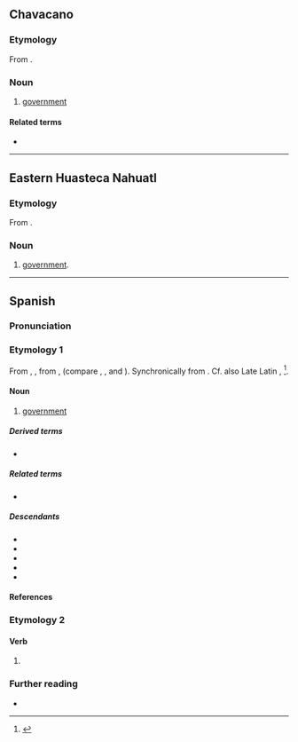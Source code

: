 ==Chavacano==

===Etymology===
From {{inh|cbk|es|gobierno}}.

===Noun===
{{head|cbk|noun}}

# [[government]]

====Related terms====
* {{l|cbk|gobernador}}

----
==Eastern Huasteca Nahuatl==

===Etymology===
From {{bor|nhe|es|gobierno}}.

===Noun===
{{head|nhe|noun}}

# [[government]].

----

==Spanish==

===Pronunciation===
{{es-pr}}

===Etymology 1===
From {{inh|es|osp|gouierno}}, {{m|osp|gouernio}}, from {{m|osp|gouernar}}, {{m|osp|gobernar||to govern}} (compare {{cog|ca|govern}}, {{cog|gl|goberno}}, {{cog|it|governo}} and {{cog|pt|governo}}). Synchronically from {{m|es|gobernar||to govern}}. Cf. also Late Latin {{m|la|gubernus}}, {{m|la|gubernius}}<ref>{{R:es:DCECH}}</ref>.

====Noun====
{{es-noun|m}}

# [[government]]
#: {{syn|es|gobernamiento|q1=rare}}

=====Derived terms=====
* {{l|es|autogobierno}}

=====Related terms=====
* {{l|es|gobernar}}

=====Descendants=====
* {{desc|cbk|gobierno}}
* {{desc|eu|gobernu|bor=1}}
* {{desc|ceb|gobyerno|goberno|bor=1}}
* {{desc|ch|gobietno|bor=1}}
* {{desc|tl|gobyerno|bor=1}}

====References====
<references/>

===Etymology 2===
{{nonlemma}}

====Verb====
{{head|es|verb form}}

# {{es-verb form of|gobernar<ie>}}

===Further reading===
* {{R:es:DRAE}}

{{C|es|Government}}